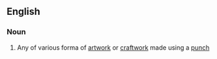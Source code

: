==English==

===Noun===
{{en-noun|-}}

# Any of various forma of [[artwork]] or [[craftwork]] made using a [[punch]]